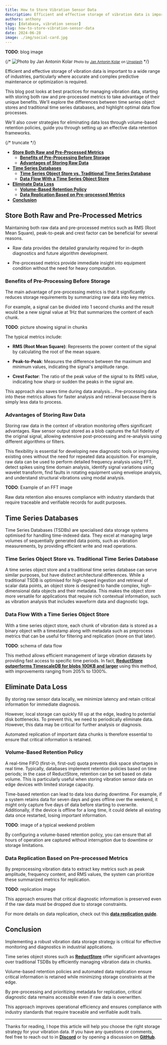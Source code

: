 ```yaml
---
title: How to Store Vibration Sensor Data
description: Efficient and effective storage of vibration data is important to a wide range of industries, particularly where accurate and complex predictive maintenance or optimization is required. This blog post looks at best practices for managing vibration data, starting with storing both raw and pre-processed metrics to take advantage of their unique benefits. We'll explore the differences between time series object stores and traditional time series databases, and highlight optimal data flow processes. We'll also cover strategies for eliminating data loss through volume-based retention policies, guide you through setting up an effective data retention frameworks.
authors: anthony
tags: [database, vibration sensor]
slug: how-to-store-vibration-sensor-data
date: 2024-06-28
image: ./img/social-card.jpg
---
```


**TODO**: blog image

{/* ![Photo by Jan Antonin Kolar](./img/jan-antonin-kolar.webp)
<small>Photo by <a href="https://unsplash.com/ja/@jankolar?utm_source=unsplash&utm_medium=referral&utm_content=creditCopyText" target="_blank" rel="noopener noreferrer">Jan Antonin Kolar</a> on <a href="https://unsplash.com/photos/lRoX0shwjUQ?utm_source=unsplash&utm_medium=referral&utm_content=creditCopyText" target="_blank" rel="noopener noreferrer">Unsplash</a></small> */}

Efficient and effective storage of vibration data is important to a wide range of industries, particularly where accurate and complex predictive maintenance or optimization is required.

This blog post looks at best practices for managing vibration data, starting with storing both raw and pre-processed metrics to take advantage of their unique benefits. We'll explore the differences between time series object stores and traditional time series databases, and highlight optimal data flow processes.

We'll also cover strategies for eliminating data loss through volume-based retention policies, guide you through setting up an effective data retention frameworks.

{/* truncate */}

- [**Store Both Raw and Pre-Processed Metrics**](#store-both-raw-and-pre-processed-metrics)
  - [**Benefits of Pre-Processing Before Storage**](#benefits-of-pre-processing-before-storage)
  - [**Advantages of Storing Raw Data**](#advantages-of-storing-raw-data)
- [**Time Series Databases**](#time-series-databases)
  - [**Time Series Object Store vs. Traditional Time Series Database**](#time-series-object-store-vs-traditional-time-series-database)
  - [**Data Flow With a Time Series Object Store**](#data-flow-with-a-time-series-object-store)
- [**Eliminate Data Loss**](#eliminate-data-loss)
  - [**Volume-Based Retention Policy**](#volume-based-retention-policy)
  - [**Data Replication Based on Pre-processed Metrics**](#data-replication-based-on-pre-processed-metrics)
- [**Conclusion**](#conclusion)

## Store Both Raw and Pre-Processed Metrics
Maintaining both raw data and pre-processed metrics such as RMS (Root Mean Square), peak-to-peak and crest factor can be beneficial for several reasons.

- Raw data provides the detailed granularity required for in-depth diagnostics and future algorithm development.

- Pre-processed metrics provide immediate insight into equipment condition without the need for heavy computation.


### Benefits of Pre-Processing Before Storage
The main advantage of pre-processing metrics is that it significantly reduces storage requirements by summarizing raw data into key metrics.

For example, a signal can be divided into 1 second chunks and the result would be a new signal value at 1Hz that summarizes the content of each chunk.

**TODO**: picture showing signal in chunks

The typical metrics include:

- **RMS (Root Mean Square)**: Represents the power content of the signal by calculating the root of the mean square.

- **Peak-to-Peak**: Measures the difference between the maximum and minimum values, indicating the signal's amplitude range.

- **Crest Factor**: The ratio of the peak value of the signal to its RMS value, indicating how sharp or sudden the peaks in the signal are.

This approach also saves time during data analysis... Pre-processing data into these metrics allows for faster analysis and retrieval because there is simply less data to process.

### Advantages of Storing Raw Data
Storing raw data in the context of vibration monitoring offers significant advantages. Raw sensor output stored as a blob captures the full fidelity of the original signal, allowing extensive post-processing and re-analysis using different algorithms or filters.

This flexibility is essential for developing new diagnostic tools or improving existing ones without the need for repeated data acquisition. For example, raw data can be used to perform detailed frequency analysis using FFT, detect spikes using time domain analysis, identify signal variations using wavelet transform, find faults in rotating equipment using envelope analysis, and understand structural vibrations using modal analysis.

**TODO**: Example of an FFT image

Raw data retention also ensures compliance with industry standards that require traceable and verifiable records for audit purposes.

## Time Series Databases
Time Series Databases (TSDBs) are specialised data storage systems optimised for handling time-indexed data. They excel at managing large volumes of sequentially generated data points, such as vibration measurements, by providing efficient write and read operations.

### Time Series Object Store vs. Traditional Time Series Database
A time series object store and a traditional time series database can serve similar purposes, but have distinct architectural differences. While a traditional TSDB is optimised for high-speed ingestion and retrieval of scalar data points, an object store is designed to handle complex, high-dimensional data objects and their metadata. This makes the object store more versatile for applications that require rich contextual information, such as vibration analysis that includes waveform data and diagnostic logs.

### Data Flow With a Time Series Object Store
With a time series object store, each chunk of vibration data is stored as a binary object with a timestamp along with metadata such as preprocess metrics that can be useful for filtering and replication (more on that later).

**TODO**: schema of data flow

This method allows efficient management of large vibration datasets by providing fast access to specific time periods. In fact, [**ReductStore outperforms TimescaleDB for blobs 100KB and larger**](<https://www.reduct.store/blog/comparisons/iot/reductstore-vs-timescaledb>) using this method, with improvements ranging from 205% to 1300%.

## Eliminate Data Loss
By storing raw sensor data locally, we minimize latency and retain critical information for immediate diagnosis.

However, local storage can quickly fill up at the edge, leading to potential disk bottlenecks. To prevent this, we need to periodically eliminate data. However, this data may be critical for further analysis or diagnosis.

Automated replication of important data chunks is therefore essential to ensure that critical information is retained.

### Volume-Based Retention Policy
A real-time FIFO (first-in, first-out) quota prevents disk space shortages in real time. Typically, databases implement retention policies based on time periods; in the case of ReductStore, retention can be set based on data volume. This is particularly useful when storing vibration sensor data on edge devices with limited storage capacity.

Time-based retention can lead to data loss during downtime. For example, if a system retains data for seven days and goes offline over the weekend, it might only capture five days of data before starting to overwrite. Additionally, if the device is offline for a long time, it could delete all existing data once restarted, losing important information.

**TODO**: image of a typical weekend problem

By configuring a volume-based retention policy, you can ensure that all hours of operation are captured without interruption due to downtime or storage limitations.

### Data Replication Based on Pre-processed Metrics
By preprocessing vibration data to extract key metrics such as peak amplitude, frequency content, and RMS values, the system can prioritize these summarized metrics for replication.

**TODO**: replication image

This approach ensures that critical diagnostic information is preserved even if the raw data must be dropped due to storage constraints.

For more details on data replication, check out this [**data replication guide**](<https://www.reduct.store/docs/guides/data-replication>).

## Conclusion
Implementing a robust vibration data storage strategy is critical for effective monitoring and diagnostics in industrial applications.

Time series object stores such as [**ReductStore**](<https://www.reduct.store/>) offer significant advantages over traditional TSDBs by efficiently managing vibration data in chunks.

Volume-based retention policies and automated data replication ensure critical information is retained while minimizing storage constraints at the edge.

By pre-processing and prioritizing metadata for replication, critical diagnostic data remains accessible even if raw data is overwritten.

This approach improves operational efficiency and ensures compliance with industry standards that require traceable and verifiable audit trails.

---

Thanks for reading, I hope this article will help you choose the right storage strategy for your vibration data. If you have any questions or comments, feel free to reach out to in [**Discord**](https://discord.com/invite/8wPtPGJYsn) or by opening a discussion on [**GitHub**](https://github.com/reductstore/reductstore/discussions).